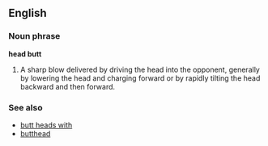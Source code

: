 ==English==

===Noun phrase===
'''head butt'''

# A sharp blow delivered by driving the head into the opponent, generally by lowering the head and charging forward or by rapidly tilting the head backward and then forward.

===See also===
*[[butt heads with]]
*[[butthead]]